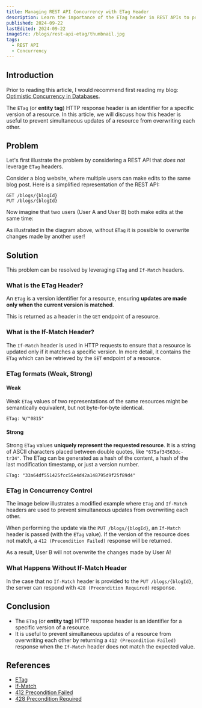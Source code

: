 ```yaml
---
title: Managing REST API Concurrency with ETag Header
description: Learn the importance of the ETag header in REST APIs to prevent simultaneous updates of a resource from overwriting each other.
published: 2024-09-22
lastEdited: 2024-09-22
imageSrc: /blogs/rest-api-etag/thumbnail.jpg
tags:
  - REST API
  - Concurrency
---
```


## Introduction

Prior to reading this article, I would recommend first reading my blog: [Optimistic Concurrency in Databases](/db-optimistic-concurrency).

The `ETag` (or **entity tag**) HTTP response header is an identifier for a specific version of a resource.
In this article, we will discuss how this header is useful to prevent simultaneous updates of a resource from overwriting each other.

## Problem

Let's first illustrate the problem by considering a REST API that _does not_ leverage `ETag` headers.

Consider a blog website, where multiple users can make edits to the same blog post. Here is a simplified representation of the REST API:

```
GET /blogs/{blogId}
PUT /blogs/{blogId}
```

Now imagine that two users (User A and User B) both make edits at the same time:

<ThemeImage
  srcLight="/blogs/rest-api-etag/without-etag-light.png"
  srcDark="/blogs/rest-api-etag/without-etag-dark.png"
  alt="REST API Without ETag Headers"
  caption="REST API Without ETag Headers"
  width={1240}
  height={632}
/>

As illustrated in the diagram above, without `ETag` it is possible to overwrite changes made by another user!

<Alert
  type="warning"
  text="REST APIs without ETag headers are at risk of overwriting changes made by other users."
/>

## Solution

This problem can be resolved by leveraging `ETag` and `If-Match` headers.

### What is the ETag Header?

An `ETag` is a version identifier for a resource, ensuring **updates are made only when the current version is matched**.

<Alert
  type="info"
  title="(Definition) ETag Header"
  text="The ETag (or entity tag) HTTP response header is an identifier for a specific version of a resource."
/>

This is returned as a header in the `GET` endpoint of a resource.

### What is the If-Match Header?

The `If-Match` header is used in HTTP requests to ensure that a resource is updated only if it matches a specific version.
In more detail, it contains the `ETag` which can be retrieved by the `GET` endpoint of a resource.

<Alert
  type="info"
  title="(Definition) If-Match header"
  text="The If-Match header is used in HTTP requests to ensure that a resource is updated only if it matches a specific version."
/>

### ETag formats (Weak, Strong)

#### Weak

Weak `ETag` values of two representations of the same resources might be semantically equivalent, but not byte-for-byte identical.

```
ETag: W/"0815"
```

#### Strong

Strong `ETag` values **uniquely represent the requested resource**. It is a string of ASCII characters placed between double quotes, like `"675af34563dc-tr34"`.
The ETag can be generated as a hash of the content, a hash of the last modification timestamp, or just a version number.

```
ETag: "33a64df551425fcc55e4d42a148795d9f25f89d4"
```

### ETag in Concurrency Control

The image below illustrates a modified example where `ETag` and `If-Match` headers are used to prevent simultaneous updates from overwriting each other.

<ThemeImage
  srcLight="/blogs/rest-api-etag/with-etag-light.png"
  srcDark="/blogs/rest-api-etag/with-etag-dark.png"
  alt="UML sequence diagram of a REST API that leverages ETag and If-Match headers"
  caption="REST API with ETag and If-Match Headers"
  width={1282}
  height={692}
/>

When performing the update via the `PUT /blogs/{blogId}`, an `If-Match` header is passed (with the `ETag` value).
If the version of the resource does not match, a `412 (Precondition Failed)` response will be returned.

As a result, User B will not overwrite the changes made by User A!

<Alert
  type="correct"
  text="As a result, User B will not overwrite the changes made by User A!"
/>

<Alert
  type="info"
  title="412 (Precondition Failed)"
  text="412 (Precondition Failed) response is returned by the server if the provided ETag value does not match that of the resource."
/>

### What Happens Without If-Match Header

<ThemeImage
  srcLight="/blogs/rest-api-etag/missing-if-match-header-light.png"
  srcDark="/blogs/rest-api-etag/missing-if-match-header-dark.png"
  alt="UML sequence diagram of a REST API that leverages ETag and If-Match headers"
  caption="REST API With ETag Headers"
  width={902}
  height={682}
/>

In the case that no `If-Match` header is provided to the `PUT /blogs/{blogId}`, the server can respond with `428 (Precondition Required)` response.

<Alert
  type="info"
  title="428 (Precondition Required)"
  text="428 (Precondition Required) response is returned by the server if no If-Match header is provided in the PUT operation."
/>

## Conclusion

- The `ETag` (or **entity tag**) HTTP response header is an identifier for a specific version of a resource.
- It is useful to prevent simultaneous updates of a resource from overwriting each other by returning a `412 (Precondition Failed)` response when the `If-Match` header does not match the expected value.

## References

- [ETag](https://developer.mozilla.org/en-US/docs/Web/HTTP/Headers/ETag)
- [If-Match](https://developer.mozilla.org/en-US/docs/Web/HTTP/Headers/If-Match)
- [412 Precondition Failed](https://developer.mozilla.org/en-US/docs/Web/HTTP/Status/412)
- [428 Precondition Required](https://developer.mozilla.org/en-US/docs/Web/HTTP/Status/428)
